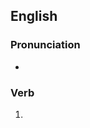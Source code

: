 ==English==

===Pronunciation===
* {{IPA|en|/ˈkɪtɪd/}}

===Verb===
{{head|en|verb form}}

# {{en-past of|kit}}